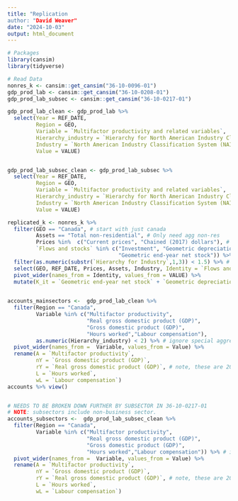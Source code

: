 ```yaml
---
title: "Replication
author: "David Weaver"
date: "2024-10-03"
output: html_document
---
```


```r

# Packages
library(cansim)
library(tidyverse)

# Read Data
nonres_k <- cansim::get_cansim("36-10-0096-01")
gdp_prod_lab <- cansim::get_cansim("36-10-0208-01")
gdp_prod_lab_subsec <- cansim::get_cansim("36-10-0217-01")

```

```r

gdp_prod_lab_clean <- gdp_prod_lab %>% 
  select(Year = REF_DATE,
         Region = GEO, 
         Variable = `Multifactor productivity and related variables`,
         Hierarchy_industry = `Hierarchy for North American Industry Classification System (NAICS)`,
         Industry = `North American Industry Classification System (NAICS)`,
         Value = VALUE)


gdp_prod_lab_subsec_clean <- gdp_prod_lab_subsec %>% 
  select(Year = REF_DATE,
         Region = GEO, 
         Variable = `Multifactor productivity and related variables`,
         Hierarchy_industry = `Hierarchy for North American Industry Classification System (NAICS)`,
         Industry = `North American Industry Classification System (NAICS)`,
         Value = VALUE)

```


```r

replicated_k <- nonres_k %>% 
  filter(GEO == "Canada", # start with just canada
         Assets == "Total non-residential", # Only need agg non-res
         Prices %in%  c("Current prices", "Chained (2017) dollars"), # they use a different Real GDP based on OECD ???
         `Flows and stocks` %in% c("Investment", "Geometric depreciation",
                                   "Geometric end-year net stock")) %>% 
  filter(as.numeric(substr(`Hierarchy for Industry`,1,3)) < 1.5) %>% # exclude NPISH and Government. ONLY BUSINESS SECTOR.
  select(GEO, REF_DATE, Prices, Assets, Industry, Identity = `Flows and stocks`, VALUE) %>%
  pivot_wider(names_from = Identity, values_from = VALUE) %>%
  mutate(K_it = `Geometric end-year net stock` + `Geometric depreciation` - Investment)
  
```


```r

accounts_mainsectors <-  gdp_prod_lab_clean %>%
  filter(Region == "Canada",
         Variable %in% c("Multifactor productivity", 
                         "Real gross domestic product (GDP)",
                         "Gross domestic product (GDP)", 
                         "Hours worked","Labour compensation"),
         as.numeric(Hierarchy_industry) < 2) %>% # ignore special aggregates 
  pivot_wider(names_from =  Variable, values_from = Value) %>%
  rename(A = `Multifactor productivity`,
         nY = `Gross domestic product (GDP)`,
         rY = `Real gross domestic product (GDP)`, # note, these are 2012 constant. 
         L = `Hours worked`,
         wL = `Labour compensation`)
accounts %>% view()


# NEEDS TO BE BROKEN DOWN FURTHER BY SUBSECTOR IN 36-10-0217-01
# NOTE: subsectors include non-business sector.
accounts_subsectors <-  gdp_prod_lab_subsec_clean %>%
  filter(Region == "Canada",
         Variable %in% c("Multifactor productivity", 
                         "Real gross domestic product (GDP)",
                         "Gross domestic product (GDP)", 
                         "Hours worked","Labour compensation")) %>% # ignore special aggregates 
  pivot_wider(names_from =  Variable, values_from = Value) %>%
  rename(A = `Multifactor productivity`,
         nY = `Gross domestic product (GDP)`,
         rY = `Real gross domestic product (GDP)`, # note, these are 2012 constant. 
         L = `Hours worked`,
         wL = `Labour compensation`)

```





